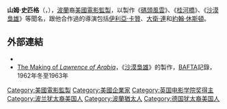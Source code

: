 {{藝人
| type = 幕後
| name = 山姆·史匹格<br>{{lang|en|Sam Spiegel}}
| birthname = {{lang|en|Samuel P. Spiegel}}
| birthdate = {{birth date|1901|11|11}}
| birthplace = {{flagicon|Austria-Hungary}} [[奧匈帝國|奧匈帝國]][[加利西亞_(中歐)|加利西亞]][[雅羅斯瓦夫|雅羅斯瓦夫]]
| deathdate = {{death date and age|1985|12|31|1901|11|11}}
| deathplace = {{UK}}[[海峽群島|海峽群島]]聖馬丁
| occupation = [[電影監製|電影監製]]
| spouse = Lynn Baggett (離婚) <br> Rachel Agranovich (1920年結婚)
| academyawards = '''[[奧斯卡最佳影片獎|最佳影片]]'''<br>1954年 《[[碼頭風雲|碼頭風雲]]》<br>1957年 《[[桂河橋|桂河橋]]》<br>1962年 《[[沙漠梟雄|沙漠梟雄]]》 <br> '''[[歐文薩爾柏格紀念獎|歐文薩爾柏格紀念獎]]'''<br>1964年 終身成就獎
| baftaawards = '''[[BAFTA最佳電影獎|最佳英國電影]]'''<br>1957年 《[[桂河橋|桂河橋]]》<br>1962年 《[[沙漠梟雄|沙漠梟雄]]》 <br> '''[[BAFTA最佳電影獎|最佳電影]]'''<br>1957年 《[[桂河橋|桂河橋]]》 <br>1962年 《[[沙漠梟雄|沙漠梟雄]]》
| goldenglobeawards = '''[[金球獎最佳戲劇類影片|最佳戲劇類影片]]'''<br>1955年 《[[碼頭風雲|碼頭風雲]]》<br>1958年 《[[桂河橋|桂河橋]]》 <br>1963年 《[[沙漠梟雄|沙漠梟雄]]》
}}
'''山姆·史匹格'''（{{lang-en|'''Sam Spiegel'''}}，{{bd|1901年|11月11日|1985年|12月31日|catIdx=Spiegel, Sam}}），[[波蘭|波蘭]]裔[[美國|美國]][[電影監製|電影監製]]，以製作《[[碼頭風雲|碼頭風雲]]》、《[[桂河橋|桂河橋]]》、《[[沙漠梟雄|沙漠梟雄]]》等聞名，跟他合作過的導演包括[[伊利亞·卡贊|伊利亞·卡贊]]、[[大衛·連|大衛·連]]和[[約翰·休斯頓|約翰·休斯頓]]。

==外部連結==
*{{imdb_name|0818545}}
*[https://web.archive.org/web/20110525124738/http://www.bafta.org/archive/david-lean/lawrence-of-arabia-journal,8,BAA.html The Making of ''Lawrence of Arabia'']，《[[沙漠梟雄|沙漠梟雄]]》的製作，[[BAFTA|BAFTA]]記錄，1962年冬至1963年
{{英国电影学院奖终身成就奖}}
{{欧文·G·托尔伯格纪念奖|state=autocollapse}}
{{Authority control}}
{{Americans entertainment people-stub}}
{{DEFAULTSORT:Spiegel, Sam}}
[[Category:美國電影監製|Category:美國電影監製]]
[[Category:美國企業家|Category:美國企業家]]
[[Category:英国电影学院奖得主|Category:英国电影学院奖得主]]
[[Category:波兰犹太裔美国人|Category:波兰犹太裔美国人]]
[[Category:波蘭猶太人|Category:波蘭猶太人]]
[[Category:德国犹太裔美国人|Category:德国犹太裔美国人]]